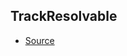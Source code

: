 ## TrackResolvable

- [Source](https://github.com/Androz2091/discord-player/blob/cb6c009/packages/discord-player/src/Structures/Track.ts#L8)